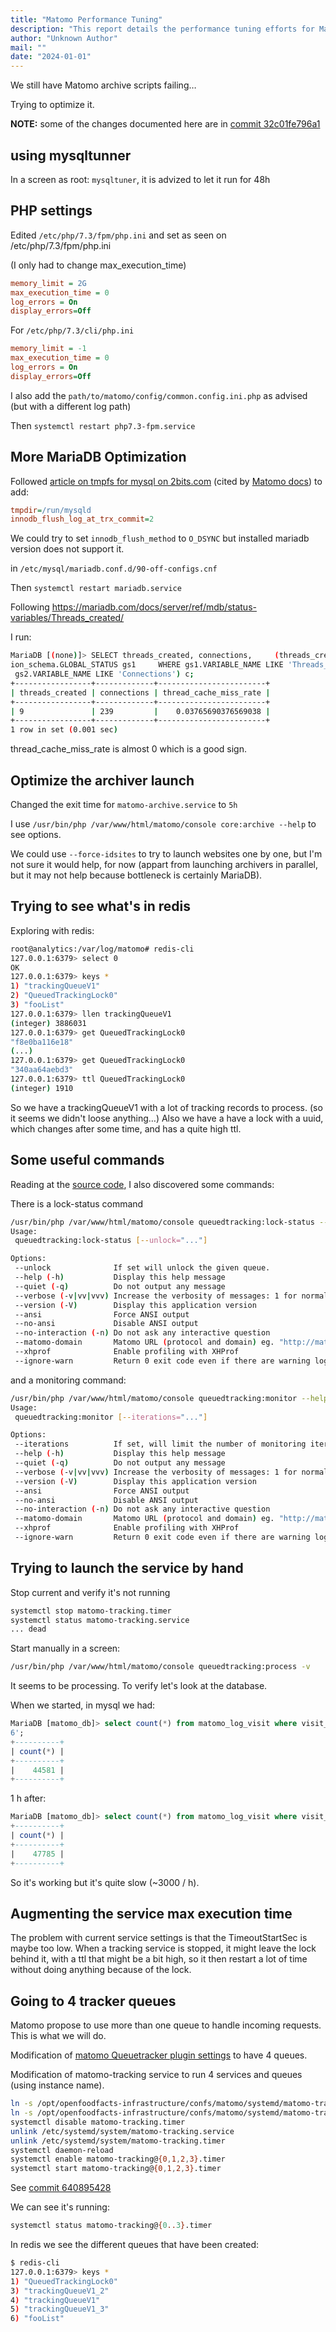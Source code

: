 ```yaml
---
title: "Matomo Performance Tuning"
description: "This report details the performance tuning efforts for Matomo, focusing on optimizing archive scripts and addressing issues with queue processing. It covers PHP and MariaDB settings, redis queue management, and the implementation of multiple tracker queues."
author: "Unknown Author"
mail: ""
date: "2024-01-01"
---
```


We still have Matomo archive scripts failing…

Trying to optimize it.

**NOTE:** some of the changes documented here are in [commit 32c01fe796a1](https://github.com/openfoodfacts/openfoodfacts-infrastructure/commit/32c01fe796a119b377d19e8bf14cd81534ce9795)

## using mysqltunner

In a screen as root: `mysqltuner`, it is advized to let it run for 48h

## PHP settings

Edited `/etc/php/7.3/fpm/php.ini` and set as seen on /etc/php/7.3/fpm/php.ini

(I only had to change max_execution_time)
```ini
memory_limit = 2G
max_execution_time = 0
log_errors = On
display_errors=Off
```

For `/etc/php/7.3/cli/php.ini`
```ini
memory_limit = -1
max_execution_time = 0
log_errors = On
display_errors=Off
```

I also add the `path/to/matomo/config/common.config.ini.php` as advised (but with a different log path)

Then `systemctl restart php7.3-fpm.service`

## More MariaDB Optimization

Followed [article on tmpfs for mysql on 2bits.com](https://2bits.com/articles/reduce-your-servers-resource-usage-moving-mysql-temporary-directory-ram-disk.html) (cited by [Matomo docs](https://matomo.org/faq/on-premise/how-to-configure-matomo-for-speed/)) to add:

```ini
tmpdir=/run/mysqld
innodb_flush_log_at_trx_commit=2
```

We could try to set `innodb_flush_method` to `O_DSYNC` but installed mariadb version does not support it.

in `/etc/mysql/mariadb.conf.d/90-off-configs.cnf`

Then `systemctl restart mariadb.service`

Following https://mariadb.com/docs/server/ref/mdb/status-variables/Threads_created/

I run:

```bash
MariaDB [(none)]> SELECT threads_created, connections,     (threads_created / connections) AS thread_cache_miss_rate  FROM     (SELECT gs1.VARIABLE_VALUE AS threads_created     FROM informat
ion_schema.GLOBAL_STATUS gs1     WHERE gs1.VARIABLE_NAME LIKE 'Threads_created') tc JOIN     (SELECT gs2.VARIABLE_VALUE AS connections     FROM information_schema.GLOBAL_STATUS gs2     WHERE
 gs2.VARIABLE_NAME LIKE 'Connections') c;
+-----------------+-------------+------------------------+
| threads_created | connections | thread_cache_miss_rate |
+-----------------+-------------+------------------------+
| 9               | 239         |    0.03765690376569038 |
+-----------------+-------------+------------------------+
1 row in set (0.001 sec)
```

thread_cache_miss_rate is almost 0 which is a good sign.


## Optimize the archiver launch

Changed the exit time for `matomo-archive.service` to `5h`

I use `/usr/bin/php /var/www/html/matomo/console core:archive --help` to see options.

We could use `--force-idsites` to try to launch websites one by one, but I'm not sure it would help, for now (appart from launching archivers in parallel, but it may not help because bottleneck is certainly MariaDB).


## Trying to see what's in redis


Exploring with redis:
```bash
root@analytics:/var/log/matomo# redis-cli
127.0.0.1:6379> select 0
OK
127.0.0.1:6379> keys *
1) "trackingQueueV1"
2) "QueuedTrackingLock0"
3) "fooList"
127.0.0.1:6379> llen trackingQueueV1
(integer) 3886031
127.0.0.1:6379> get QueuedTrackingLock0
"f8e0ba116e18"
(...)
127.0.0.1:6379> get QueuedTrackingLock0
"340aa64aebd3"
127.0.0.1:6379> ttl QueuedTrackingLock0
(integer) 1910
```

So we have a trackingQueueV1 with a lot of tracking records to process. (so it seems we didn't loose anything…)
Also we have a have a lock with a uuid, which changes after some time, and has a quite high ttl.

## Some useful commands

Reading at the [source code](https://github.com/matomo-org/plugin-QueuedTracking),
I also discovered some commands:

There is a lock-status command
```bash
/usr/bin/php /var/www/html/matomo/console queuedtracking:lock-status --help
Usage:
 queuedtracking:lock-status [--unlock="..."]

Options:
 --unlock              If set will unlock the given queue.
 --help (-h)           Display this help message
 --quiet (-q)          Do not output any message
 --verbose (-v|vv|vvv) Increase the verbosity of messages: 1 for normal output, 2 for more verbose output and 3 for debug
 --version (-V)        Display this application version
 --ansi                Force ANSI output
 --no-ansi             Disable ANSI output
 --no-interaction (-n) Do not ask any interactive question
 --matomo-domain       Matomo URL (protocol and domain) eg. "http://matomo.example.org"
 --xhprof              Enable profiling with XHProf
 --ignore-warn         Return 0 exit code even if there are warning logs or error logs detected in the command output.
```

and a monitoring command:
```bash
/usr/bin/php /var/www/html/matomo/console queuedtracking:monitor --help
Usage:
 queuedtracking:monitor [--iterations="..."]

Options:
 --iterations          If set, will limit the number of monitoring iterations done.
 --help (-h)           Display this help message
 --quiet (-q)          Do not output any message
 --verbose (-v|vv|vvv) Increase the verbosity of messages: 1 for normal output, 2 for more verbose output and 3 for debug
 --version (-V)        Display this application version
 --ansi                Force ANSI output
 --no-ansi             Disable ANSI output
 --no-interaction (-n) Do not ask any interactive question
 --matomo-domain       Matomo URL (protocol and domain) eg. "http://matomo.example.org"
 --xhprof              Enable profiling with XHProf
 --ignore-warn         Return 0 exit code even if there are warning logs or error logs detected in the command output.
```

## Trying to launch the service by hand

Stop current and verify it's not running
```bash
systemctl stop matomo-tracking.timer
systemctl status matomo-tracking.service
... dead
```

Start manually in a screen:
```bash
/usr/bin/php /var/www/html/matomo/console queuedtracking:process -v
```

It seems to be processing. To verify let's look at the database.

When we started, in mysql we had:
```sql
MariaDB [matomo_db]> select count(*) from matomo_log_visit where visit_last_action_time > '2024-01-1
6';
+----------+
| count(*) |
+----------+
|    44581 |
+----------+
``````

1 h after:
```sql
MariaDB [matomo_db]> select count(*) from matomo_log_visit where visit_last_action_time > '2024-01-16';
+----------+
| count(*) |
+----------+
|    47785 |
+----------+
```

So it's working but it's quite slow (~3000 / h).

## Augmenting the service max execution time

The problem with current service settings is that the TimeoutStartSec is maybe too low.
When a tracking service is stopped, it might leave the lock behind it, with a ttl that might be a bit high, so it then restart a lot of time without doing anything because of the lock.

## Going to 4 tracker queues

Matomo propose to use more than one queue to handle incoming requests. This is what we will do.

Modification of [matomo Queuetracker plugin settings](https://analytics.openfoodfacts.org/index.php?module=CoreAdminHome&action=generalSettings&idSite=1&period=day&date=yesterday&activated=#/QueuedTracking) to have 4 queues.

Modification of matomo-tracking service to run 4 services and queues (using instance name).

```bash
ln -s /opt/openfoodfacts-infrastructure/confs/matomo/systemd/matomo-tracking@.service /etc/systemd/system
ln -s /opt/openfoodfacts-infrastructure/confs/matomo/systemd/matomo-tracking@.timer /etc/systemd/system
systemctl disable matomo-tracking.timer
unlink /etc/systemd/system/matomo-tracking.service
unlink /etc/systemd/system/matomo-tracking.timer
systemctl daemon-reload
systemctl enable matomo-tracking@{0,1,2,3}.timer
systemctl start matomo-tracking@{0,1,2,3}.timer
```

See [commit 640895428](https://github.com/openfoodfacts/openfoodfacts-infrastructure/commit/640895428351826b22f571327de3df2ee6f6e76c)

We can see it's running:
```bash
systemctl status matomo-tracking@{0..3}.timer
```

In redis we see the different queues that have been created:
```bash
$ redis-cli
127.0.0.1:6379> keys *
1) "QueuedTrackingLock0"
3) "trackingQueueV1_2"
4) "trackingQueueV1"
5) "trackingQueueV1_3"
6) "fooList"
```